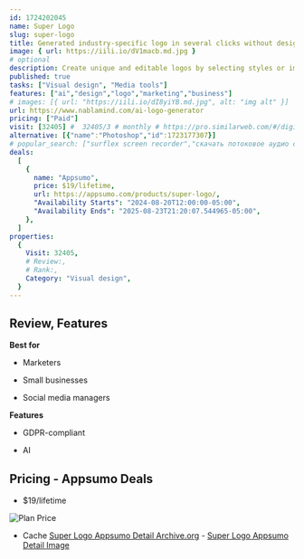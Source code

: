 ```yaml
---
id: 1724202045
name: Super Logo
slug: super-logo
title: Generated industry-specific logo in several clicks without designing skill
image: { url: https://iili.io/dV1macb.md.jpg }
# optional
description: Create unique and editable logos by selecting styles or importing imageCreate stunning logos with a few simple clicks
published: true
tasks: ["Visual design", "Media tools"]
features: ["ai","design","logo","marketing","business"]
# images: [{ url: "https://iili.io/dI8yiYB.md.jpg", alt: "img alt" }]
url: https://www.nablamind.com/ai-logo-generator
pricing: ["Paid"]
visit: [32405] #  32405/3 # monthly # https://pro.similarweb.com/#/digitalsuite/websiteanalysis/home
alternative: [{"name":"Photoshop","id":1723177307}]
# popular_search: ["surflex screen recorder","скачать потоковое аудио с сайта","download youtube video change url","nablamind","ok ru download mp4"]
deals:
  [
    {
      name: "Appsumo",
      price: $19/lifetime,
      url: https://appsumo.com/products/super-logo/,
      "Availability Starts": "2024-08-20T12:00:00-05:00",
      "Availability Ends": "2025-08-23T21:20:07.544965-05:00",
    },
  ]
properties:
  {
    Visit: 32405,
    # Review:,
    # Rank:,
    Category: "Visual design",
  }
---
```


## Review, Features

 

**Best for**

- Marketers

- Small businesses

- Social media managers

**Features**

- GDPR-compliant

- AI

## Pricing - Appsumo Deals

- $19/lifetime

<Img src="https://iili.io/dX9UR3B.png" alt="Plan Price" />

- Cache [Super Logo Appsumo Detail Archive.org](https://web.archive.org/web/*/https://appsumo.com/products/super-logo/) - [Super Logo Appsumo Detail Image](https://iili.io/dX9UZnj.png)
